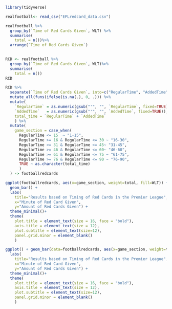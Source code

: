 ```r
library(tidyverse)
```

```r
realfootball<- read_csv("EPLredcard_data.csv")
```

```r
realfootball %>% 
  group_by(`Time of Red Cards Given`, WLT) %>%
  summarise(
    total = n())%>% 
  arrange(`Time of Red Cards Given`)
  
```

```r
RCD <- realfootball %>%
  group_by(`Time of Red Cards Given`, WLT)%>%
  summarise(
    total = n())
RCD
```
```r
RCD %>% 
  separate(`Time of Red Cards Given`, into=c("RegularTime", "AddedTime"), sep="\\+") %>% 
  mutate_all(funs(ifelse(is.na(.), 0, .))) %>% 
  mutate(
    `RegularTime` = as.numeric(gsub("'", "", `RegularTime`, fixed=TRUE)),
    `AddedTime`   = as.numeric(gsub("'", "", `AddedTime`, fixed=TRUE)),
    total_time = `RegularTime` + `AddedTime`
    ) %>% 
  mutate(
    game_section = case_when(
      RegularTime <= 15  ~ "1-15",
      RegularTime >= 16 & RegularTime <= 30 ~ "16-30",
      RegularTime >= 31 & RegularTime <= 45~ "31-45",
      RegularTime >= 46 & RegularTime <= 60~ "46-60",
      RegularTime >= 61 & RegularTime <= 75 ~ "61-75",
      RegularTime >= 76 & RegularTime <= 90 ~ "76-90",
      TRUE ~ as.character(total_time)
      ) 
  ) -> footballredcards

```

```r
ggplot(footballredcards, aes(x=game_section, weight=total, fill=WLT)) + 
  geom_bar() +
  labs(
    title="Results based on Timing of Red Cards in the Premier League", 
    x="Minute of Red Card Given", 
    y="Amount of Red Cards Given") +
  theme_minimal()+
  theme(
    plot.title = element_text(size = 16, face = "bold"),
    axis.title = element_text(size = 12), 
    plot.subtitle = element_text(size=12), 
    panel.grid.minor = element_blank()
    )
```

```r
ggplot() + geom_bar(data=footballredcards, aes(x=game_section, weight=total, fill=WLT)) + theme_minimal() + coord_polar()+
  labs(
    title="Results based on Timing of Red Cards in the Premier League", 
    x="Minute of Red Card Given", 
    y="Amount of Red Cards Given") +
  theme_minimal()+
  theme(
    plot.title = element_text(size = 16, face = "bold"),
    axis.title = element_text(size = 12), 
    plot.subtitle = element_text(size=12), 
    panel.grid.minor = element_blank()
    )
```

